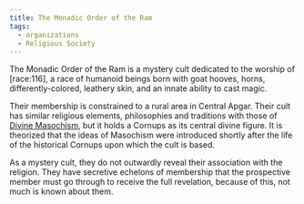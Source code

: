 ```yaml
---
title: The Monadic Order of the Ram
tags:
  - organizations
  - Religious Society
---
```


The Monadic Order of the Ram is a mystery cult dedicated to the worship of
\[race:116], a race of humanoid beings born with goat hooves, horns,
differently-colored, leathery skin, and an innate ability to cast magic.

Their membership is constrained to a rural area in Central Apgar. Their cult has
similar religious elements, philosophies and traditions with those of
[Divine Masochism](/religions/divine-masochism/), but it holds a
Cornups as its central divine figure. It is theorized that the ideas of
Masochism were introduced shortly after the life of the historical Cornups upon
which the cult is based.

As a mystery cult, they do not outwardly reveal their association with the
religion. They have secretive echelons of membership that the prospective member
must go through to receive the full revelation, because of this, not much is
known about them.
